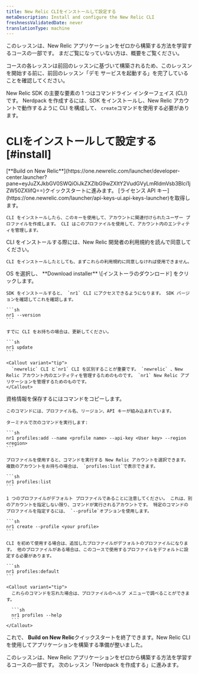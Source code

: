 ```yaml
---
title: New Relic CLIをインストールして設定する
metaDescription: Install and configure the New Relic CLI
freshnessValidatedDate: never
translationType: machine
---
```


<Callout variant="tip">
  このレッスンは、New Relic アプリケーションをゼロから構築する方法を学習するコースの一部です。 まだご覧になっていない方は、概要をご覧ください。

  コースの各レッスンは前回のレッスンに基づいて構築されるため、このレッスンを開始する前に、前回のレッスン「デモ サービスを起動する」を完了していることを確認してください。
</Callout>

New Relic SDK の主要な要素の 1 つはコマンドライン インターフェイス (CLI) です。 Nerdpack を作成するには、SDK をインストールし、New Relic アカウントで動作するように CLI を構成して、 `create`コマンドを使用する必要があります。

# CLIをインストールして設定する [#install]

<Steps>
  <Step>
    [**Build on New Relic**](https://one.newrelic.com/launcher/developer-center.launcher?pane=eyJuZXJkbGV0SWQiOiJkZXZlbG9wZXItY2VudGVyLmRldmVsb3Blci1jZW50ZXIifQ==)クイックスタートに進みます。
  </Step>

  <Step>
    [ライセンス API キー](https://one.newrelic.com/launcher/api-keys-ui.api-keys-launcher)を取得します。

    CLI をインストールしたら、このキーを使用して、アカウントに関連付けられたユーザー プロファイルを作成します。 CLI はこのプロファイルを使用して、アカウント内のエンティティを管理します。
  </Step>

  <Step>
    CLI をインストールする際には、New Relic 開発者の利用規約を読んで同意してください。

    CLI をインストールしたとしても、まずこれらの利用規約に同意しなければ使用できません。
  </Step>

  <Step>
    OS を選択し、 **Download installer** \[インストーラのダウンロード] をクリックします。

    SDK をインストールすると、 `nr1` CLI にアクセスできるようになります。 SDK バージョンを確認してこれを確認します。

    ```sh
    nr1 --version
    ```

    すでに CLI をお持ちの場合は、更新してください。

    ```sh
    nr1 update
    ```

    <Callout variant="tip">
      `newrelic` CLI と`nr1` CLI を区別することが重要です。 `newrelic` 、New Relic アカウント内のエンティティを管理するためのものです。 `nr1` New Relic アプリケーションを管理するためのものです。
    </Callout>
  </Step>

  <Step>
    資格情報を保存するにはコマンドをコピーします。

    このコマンドには、プロファイル名、リージョン、API キーが組み込まれています。

    ターミナルで次のコマンドを実行します:

    ```sh
    nr1 profiles:add --name <profile name> --api-key <User key> --region <region>
    ```

    プロファイルを使用すると、コマンドを実行する New Relic アカウントを選択できます。 複数のアカウントをお持ちの場合は、 `profiles:list`で表示できます。

    ```sh
    nr1 profiles:list
    ```

    1 つのプロファイルがデフォルト プロファイルであることに注意してください。 これは、別のアカウントを指定しない限り、コマンドが実行されるアカウントです。 特定のコマンドのプロファイルを指定するには、 `--profile`オプションを使用します。

    ```sh
    nr1 create --profile <your profile>
    ```

    CLI を初めて使用する場合は、追加したプロファイルがデフォルトのプロファイルになります。 他のプロファイルがある場合は、このコースで使用するプロファイルをデフォルトに設定する必要があります。

    ```sh
    nr1 profiles:default
    ```

    <Callout variant="tip">
      これらのコマンドを忘れた場合は、プロファイルのヘルプ メニューで調べることができます。

      ```sh
      nr1 profiles --help
      ```
    </Callout>
  </Step>
</Steps>

これで、 **Build on New Relic**クイックスタートを終了できます。New Relic CLI を使用してアプリケーションを構築する準備が整いました。

<Callout variant="tip">
  このレッスンは、New Relic アプリケーションをゼロから構築する方法を学習するコースの一部です。 次のレッスン「Nerdpack を作成する」に進みます。
</Callout>